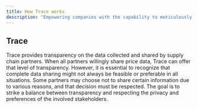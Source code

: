 ```yaml
---
title: How Trace works
description: "Empowering companies with the capability to meticulously trace their products all the way back to the farmer, while simultaneously fostering transparency throughout the supply chain. This initiative aims to create a seamless flow of information, allowing companies to share an authentic and transparent origin story with consumers. By providing comprehensive details about the product's journey from its source to the market, consumers can make informed choices, bolstering trust and sustainability in the marketplace."
---
```

## Trace
Trace provides transparency on the data collected and shared by supply chain partners. When all partners willingly share price data, Trace can offer that level of transparency. However, it is essential to recognize that complete data sharing might not always be feasible or preferable in all situations. Some partners may choose not to share certain information due to various reasons, and that decision must be respected. The goal is to strike a balance between transparency and respecting the privacy and preferences of the involved stakeholders.


